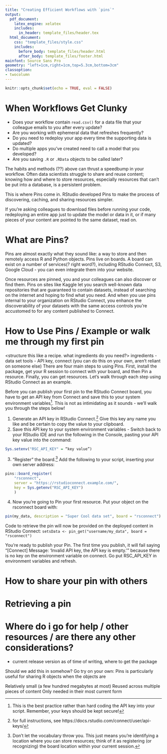 ```yaml
---
title: "Creating Efficient Workflows with `pins`"
output:
  pdf_document: 
    latex_engine: xelatex
    includes:
      in_header: template_files/header.tex
  html_document: 
    css: "template_files/style.css"
    includes:
      before_body: template_files/header.html
      after_body: template_files/footer.html
mainfont: Source Sans Pro
geometry: "left=1cm,right=1cm,top=5.3cm,bottom=3cm"
classoption:
- twocolumn
---
```


```r
knitr::opts_chunk$set(echo = TRUE, eval = FALSE)
```


# When Workflows Get Clunky 
<!-- # Why You Should Use Pins -->
* Does your workflow contain `read.csv()` for a data file that your colleague emails to you after every update?  
* Are you working with ephemeral data that refreshes frequently?  
* Do you need to redeploy your app every time the supporting data is updated?  
* Do multiple apps you've created need to call a model that you developed?  
* Are you saving `.R` or `.RData` objects to be called later?  

The habits and methods (??) above can thrust a speedbump in your workflow. Often data scientists struggle to share and reuse content; knowing how and where to store resources, especially resources that can't be put into a database, is a persistent problem.  
<!-- As a data scientist, does your analysis or pipeline to production hit a speed bump because you're emailing csv files and  it’s likely that a recurring challenge is to easily share content with others in your organization. One of the most persistent problems is knowing how and where to store resources, especially resources that can’t be easily put in a database for others to access without needing to email files back and forth - for example model outputs, csv files, and r objects. -->

This is where Pins come in. RStudio developed Pins to make the process of discovering, caching, and sharing resources simpler.

If you’re asking colleagues to download files before running your code, redeploying an entire app just to update the model or data in it, or if many pieces of your content are pointed to the same dataset, read on.

# What are Pins?
Pins are almost exactly what they sound like: a way to store and then remotely access R and Python objects. Pins live on boards. A board can exist on a number of services(? right word?), including RStudio Connect, S3, Google Cloud - you can even integrate them into your website.

Once resources are pinned, you and your colleagues can also discover or find them. Pins on sites like Kaggle let you search well-known data repositories that are guaranteed to contain datasets, instead of searching on the internet and hoping to find what you need.  And when you use pins internal to your organization on RStudio Connect, you enhance the discoverability of your datasets with the same access controls you're accustomed to for any content published to Connect.

<!-- The use cases are too many to count, so in the next section, you’ll learn how to pin your first resource using RStudio Connect. From there, you can check out this website for further inspiration on how to use Pins to make your day-to-day life easier. -->

# How to Use Pins / Example or walk me through my first pin
<structure this like a recipe.  what ingredients do you need?>
ingredients - data set
tools - API key, connect
(you can do this on your own, aren't reliant on someone else)
There are four main steps to using Pins. First, install the package, get your R session to connect with your board, and then Pin a resource. Finally, you can get resources. Let’s walk through each step using RStudio Connect as an example.

Before you can publish your first pin to the RStudio Connect board, you have to get an API key from Connect and save this to your system environment variables^[This is the best practice rather than hard coding the API key into your script. Remember, your keys should be kept secure!]. This is not as intimidating as it sounds - we'll walk you through the steps below!

1. Generate an API key in RStudio Connect.^[for full instructions, see https://docs.rstudio.com/connect/user/api-keys/] Give this key any name you like and be certain to copy the value to your clipboard.
1. Save this API key to your system environment variables - Switch back to your RStudio IDE and run the following in the Console, pasting your API key value into the command: 
<!-- Now in R, you have to save this API key to your system environment variables.  Since you want this to persist and not evaporate every time R restarts, write this in your .Rprofile. Think about if you want this to be in your Project .Rprofile file or your home directory .Rprofile depending on whether you’ll use it just for this project, or for several.  -->

<!-- Wherever you’re setting it, you’ll add a line like:  -->
```r
Sys.setenv("RSC_API_KEY" = “key value”)
```
3. "Register" the board.^[Don't let the vocabulary throw you. This just means you're identifying a location where you can store resources; think of it as registering (or recognizing) the board location within your current session.] Add the following to your script, inserting your own server address:
```r
pins::board_register(
    "rsconnect", 
    server = "https://rstudioconnect.example.com/",
    key = Sys.getenv("RSC_API_KEY")
    )
```

4. Now you’re going to Pin your first resource. Put your object on the rsconnect board with:
```r
pin(my_data, description = "Super Cool data set", board = "rsconnect")
```

Code to retrieve the pin will now be provided on the deployed content in RStudio Connect:
`setsData <- pin_get("username/my_data", board = "rsconnect")`

You’re ready to publish your Pin. The first time you publish, it will fail saying "[Connect] Message: 'Invalid API key, the API key is empty.'"  because there is no key on the environment variable on connect.  Go put RSC_API_KEY in environment variables and refresh.

# How to share your pin with others

# Retrieving a pin

# Where do i go for help / other resources / are there any other considerations? 
* current release version as of time of writing, where to get the package  

Should we add this in somehow?  Go try on your own:
Pins is particularly useful for sharing R objects when the objects are

Relatively small (a few hundred megabytes at most)
Reused across multiple pieces of content
Only needed in their most current form
